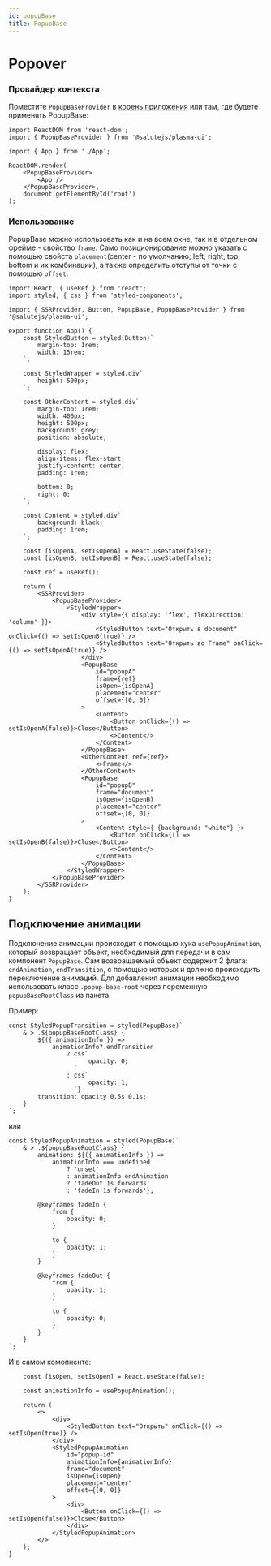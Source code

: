 ```yaml
---
id: popupBase
title: PopupBase
---
```



# Popover
<Description name="PopupBase" />
<PropsTable name="PopupBase" />
<StorybookLink name="PopupBase" />

### Провайдер контекста

Поместите `PopupBaseProvider` в [корень приложения](../../#корень-приложения) или там, где будете применять PopupBase:

```tsx title="index.ts"
import ReactDOM from 'react-dom';
import { PopupBaseProvider } from '@salutejs/plasma-ui';

import { App } from './App';

ReactDOM.render(
    <PopupBaseProvider>
        <App />
    </PopupBaseProvider>,
    document.getElementById('root')
);
```

### Использование

PopupBase можно использовать как и на всем окне, так и в отдельном фрейме - свойство `frame`.
Само позиционирование можно указать с помощью свойста `placement`(center - по умолчанию; left, right, top, bottom и их комбинации),
 а также определить отступы от точки с помощью `offset`.

```tsx live
import React, { useRef } from 'react';
import styled, { css } from 'styled-components';

import { SSRProvider, Button, PopupBase, PopupBaseProvider } from  '@salutejs/plasma-ui';

export function App() {
    const StyledButton = styled(Button)`
        margin-top: 1rem;
        width: 15rem;
    `;

    const StyledWrapper = styled.div`
        height: 500px;
    `;

    const OtherContent = styled.div`
        margin-top: 1rem;
        width: 400px;
        height: 500px;
        background: grey;
        position: absolute;

        display: flex;
        align-items: flex-start;
        justify-content: center;
        padding: 1rem;

        bottom: 0;
        right: 0;
    `;

    const Content = styled.div`
        background: black;
        padding: 1rem;
    `;

    const [isOpenA, setIsOpenA] = React.useState(false);
    const [isOpenB, setIsOpenB] = React.useState(false);

    const ref = useRef();

    return (
        <SSRProvider>
            <PopupBaseProvider>
                <StyledWrapper>
                    <div style={{ display: 'flex', flexDirection: 'column' }}>
                        <StyledButton text="Открыть в document" onClick={() => setIsOpenB(true)} />
                        <StyledButton text="Открыть во Frame" onClick={() => setIsOpenA(true)} />
                    </div>
                    <PopupBase
                        id="popupA"
                        frame={ref}
                        isOpen={isOpenA}
                        placement="center"
                        offset={[0, 0]}
                    >
                        <Content>
                            <Button onClick={() => setIsOpenA(false)}>Close</Button>
                            <>Content</>
                        </Content>
                    </PopupBase>
                    <OtherContent ref={ref}>
                        <>Frame</>
                    </OtherContent>
                    <PopupBase
                        id="popupB"
                        frame="document"
                        isOpen={isOpenB}
                        placement="center"
                        offset={[0, 0]}
                    >
                        <Content style={ {background: "white"} }>
                            <Button onClick={() => setIsOpenB(false)}>Close</Button>
                            <>Content</>
                        </Content>
                    </PopupBase>
                </StyledWrapper>
            </PopupBaseProvider>
        </SSRProvider>
    );
}
```

## Подключение анимации

Подключение анимации происходит с помощью хука `usePopupAnimation`, который возвращает объект, необходимый для передачи в сам компонент `PopupBase`.
Сам возвращаемый объект содержит 2 флага: `endAnimation`, `endTransition`, с помощью которых и должно происходить переключение анимаций.
Для добавления анимации необходимо использовать класс `.popup-base-root` через переменную `popupBaseRootClass` из пакета.

Пример:

```tsx
const StyledPopupTransition = styled(PopupBase)`
    & > .${popupBaseRootClass} {
        ${({ animationInfo }) =>
            animationInfo?.endTransition
                ? css`
                      opacity: 0;
                  `
                : css`
                      opacity: 1;
                  `}
        transition: opacity 0.5s 0.1s;
    }
`;
```

или

```tsx
const StyledPopupAnimation = styled(PopupBase)`
    & > .${popupBaseRootClass} {
        animation: ${({ animationInfo }) =>
            animationInfo === undefined
                ? 'unset'
                : animationInfo.endAnimation
                ? 'fadeOut 1s forwards'
                : 'fadeIn 1s forwards'};

        @keyframes fadeIn {
            from {
                opacity: 0;
            }

            to {
                opacity: 1;
            }
        }

        @keyframes fadeOut {
            from {
                opacity: 1;
            }

            to {
                opacity: 0;
            }
        }
    }
`;
```

И в самом комопненте:

```tsx
    const [isOpen, setIsOpen] = React.useState(false);

    const animationInfo = usePopupAnimation();

    return (
        <>
            <div>
                <StyledButton text="Открыть" onClick={() => setIsOpen(true)} />
            </div>
            <StyledPopupAnimation
                id="popup-id"
                animationInfo={animationInfo}
                frame="document"
                isOpen={isOpen}
                placement="center"
                offset={[0, 0]}
            >
                <div>
                    <Button onClick={() => setIsOpen(false)}>Close</Button>
                </div>
            </StyledPopupAnimation>
        </>
    );
}
```